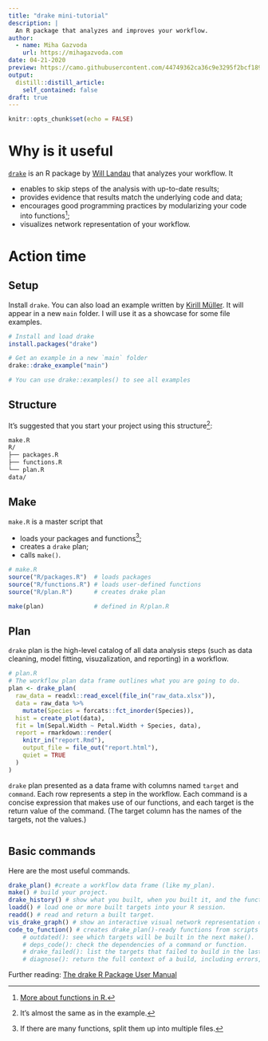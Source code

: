 ```yaml
---
title: "drake mini-tutorial"
description: |
  An R package that analyzes and improves your workflow.
author:
  - name: Miha Gazvoda
    url: https://mihagazvoda.com
date: 04-21-2020
preview: https://camo.githubusercontent.com/44749362ca36c9e3295f2bcf18975d811564c121/68747470733a2f2f646f63732e726f70656e7363692e6f72672f6472616b652f7265666572656e63652f666967757265732f6c6f676f2e737667
output:
  distill::distill_article:
    self_contained: false
draft: true
---
```


```r
knitr::opts_chunk$set(echo = FALSE)
```

# Why is it useful
[`drake`](https://github.com/ropensci/drake) is an R package by [Will Landau](https://wlandau.github.io/) that analyzes your workflow. It

* enables to skip steps of the analysis with up-to-date results;  
* provides evidence that results match the underlying code and data;
* encourages good programming practices by modularizing your code into functions^[[More about functions in R.](https://r4ds.had.co.nz/functions.html)];
* visualizes network representation of your workflow. 

<!-- ![](https://camo.githubusercontent.com/04d35d8cc5a548445bfc33840a88289fdc340ca3/68747470733a2f2f646f63732e726f70656e7363692e6f72672f6472616b652f7265666572656e63652f666967757265732f696e666f677261706869632e737667) -->

<!-- TODO include image that: X 1. Launch the code. 2. Wait while it runs. 3. Discover an issue. 4. Restart from scratch. -->

# Action time
## Setup
Install `drake`. You can also load an example written by [Kirill Müller](https://github.com/krlmlr). It will appear in a new `main` folder. I will use it as a showcase for some file examples.  

```r
# Install and load drake
install.packages("drake")

# Get an example in a new `main` folder
drake::drake_example("main")

# You can use drake::examples() to see all examples
```

<!-- # TODO maybe add R code to create all folders and scripts -->
## Structure
It's suggested that you start your project using this structure^[It's almost the same as in the example.]: 

```markdown
make.R
R/
├── packages.R
├── functions.R
└── plan.R
data/
```
## Make
`make.R` is a master script that 

* loads your packages and functions^[If there are many functions, split them up into multiple files.];
* creates a `drake` plan;
* calls `make()`.

```r
# make.R
source("R/packages.R")  # loads packages
source("R/functions.R") # loads user-defined functions
source("R/plan.R")      # creates drake plan

make(plan)              # defined in R/plan.R
```

## Plan

`drake` plan is the high-level catalog of all data analysis steps (such as data cleaning, model fitting, visuzalization, and reporting) in a workflow. 

```r
# plan.R
# The workflow plan data frame outlines what you are going to do.
plan <- drake_plan(
  raw_data = readxl::read_excel(file_in("raw_data.xlsx")),
  data = raw_data %>%
    mutate(Species = forcats::fct_inorder(Species)),
  hist = create_plot(data),
  fit = lm(Sepal.Width ~ Petal.Width + Species, data),
  report = rmarkdown::render(
    knitr_in("report.Rmd"),
    output_file = file_out("report.html"),
    quiet = TRUE
  )
)

```

`drake` plan presented as a data frame with columns named `target` and `command`. Each row represents a step in the workflow. Each command is a concise expression that makes use of our functions, and each target is the return value of the command. (The target column has the names of the targets, not the values.)

<!-- # TODO insert drake plan output -->
```r

```

## Basic commands

Here are the most useful commands.

```r
drake_plan() #create a workflow data frame (like my_plan).
make() # build your project.
drake_history() # show what you built, when you built it, and the function arguments you used.
loadd() # load one or more built targets into your R session.
readd() # read and return a built target.
vis_drake_graph() # show an interactive visual network representation of your workflow.
code_to_function() # creates drake_plan()-ready functions from scripts like these.
    # outdated(): see which targets will be built in the next make().
    # deps_code(): check the dependencies of a command or function.
    # drake_failed(): list the targets that failed to build in the last make().
    # diagnose(): return the full context of a build, including errors, warnings, and messages.
```
Further reading: [The drake R Package User Manual](https://books.ropensci.org/drake/)
